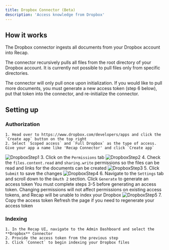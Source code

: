 ```yaml
---
title: Dropbox Connector (Beta)
description: 'Access knowledge from Dropbox'
---
```


## How it works
The Dropbox connector ingests all documents from your Dropbox account into Recap.

The connector recursively pulls all files from the root directory of your Dropbox account. It is currently not possible to pull files only from specific directories.

The connector will only pull once upon initialization. If you would like to pull more documents, you must generate a new access token (step 6 below), put that token into the connector, and re-initialize the connector.

## Setting up
### Authorization
    1. Head over to https://www.dropbox.com/developers/apps and click the `Create app` button on the top right
    2. Select `Scoped access` and `Full Dropbox` as the type of access. Give your app a name like 'Recap Connector' and click `Create app`
![DropboxStep1](/images/connectors/dropbox/dropbox-connector-1.png)
    3. Click on the `Permissions` tab
![DropboxStep2](/images/connectors/dropbox/dropbox-connector-2.png)
    4. Check the `files.content.read` and `sharing.write` permissions so the files can be read and links for the documents can be created
![DropboxStep3](/images/connectors/dropbox/dropbox-connector-3.png)
    5. Click `Submit` to save the changes
![DropboxStep4](/images/connectors/dropbox/dropbox-connector-4.png)
    6. Navigate to the `Settings` tab and scroll down to the `OAuth 2` section. Click `Generate` to generate an access token
    <Warning>You must complete steps 3-5 before generating an access token. Changing permissions will not affect permissions on existing access tokens, and Recap will be unable to index your Dropbox</Warning>
![DropboxStep5](/images/connectors/dropbox/dropbox-connector-5.png)
    7. Copy the access token
    <Info>Refresh the page if you need to regenerate your access token</Info>

### Indexing
    1. In the Recap UI, navigate to the Admin Dashboard and select the **Dropbox** Connector
    2. Provide the access token from the previous step
    3. Click `Connect` to begin indexing your Dropbox files
